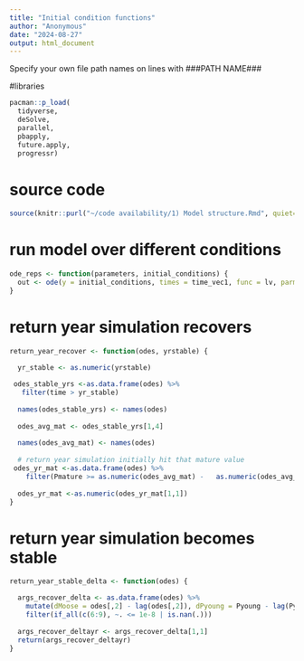 ```yaml
---
title: "Initial condition functions"
author: "Anonymous"
date: "2024-08-27"
output: html_document
---
```

Specify your own file path names on lines with ###PATH NAME###


#libraries
```r
pacman::p_load(
  tidyverse,
  deSolve,
  parallel,
  pbapply,
  future.apply,
  progressr)
```

# source code
```r
source(knitr::purl("~/code availability/1) Model structure.Rmd", quiet=TRUE)) ###PATH NAME###
```


# run model over different conditions
```r
ode_reps <- function(parameters, initial_conditions) {
  out <- ode(y = initial_conditions, times = time_vec1, func = lv, parms = parameters, events=list(func = eventfun, time = time_vec1), method = "lsode", atol = 1e-21)
}
```

# return year simulation recovers
```r
return_year_recover <- function(odes, yrstable) {

  yr_stable <- as.numeric(yrstable)
  
 odes_stable_yrs <-as.data.frame(odes) %>% 
   filter(time > yr_stable)
  
  names(odes_stable_yrs) <- names(odes)
  
  odes_avg_mat <- odes_stable_yrs[1,4]
  
  names(odes_avg_mat) <- names(odes)
  
  # return year simulation initially hit that mature value
 odes_yr_mat <-as.data.frame(odes) %>% 
    filter(Pmature >= as.numeric(odes_avg_mat) -   as.numeric(odes_avg_mat)/1000)
  
  odes_yr_mat <-as.numeric(odes_yr_mat[1,1])
}
```

# return year simulation becomes stable
```r
return_year_stable_delta <- function(odes) {

  args_recover_delta <- as.data.frame(odes) %>% 
    mutate(dMoose = odes[,2] - lag(odes[,2]), dPyoung = Pyoung - lag(Pyoung), dPmature = Pmature - lag(Pmature), dUnpal = Unpal - lag(Unpal)) %>% 
    filter(if_all(c(6:9), ~. <= 1e-8 | is.nan(.)))
  
  args_recover_deltayr <- args_recover_delta[1,1]
  return(args_recover_deltayr)
}
```


